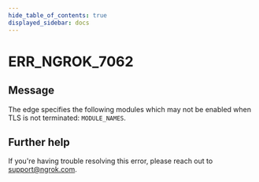 ```yaml
---
hide_table_of_contents: true
displayed_sidebar: docs
---
```



# ERR_NGROK_7062

## Message

The edge specifies the following modules which may not be enabled when TLS is not terminated: `MODULE_NAMES`.

<ErrorDetails error="err_ngrok_7062" />

## Further help

If you're having trouble resolving this error, please reach out to [support@ngrok.com](mailto:support@ngrok.com?subject=Help%20with%20ERR_NGROK_7062).
